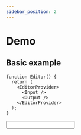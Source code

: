 ```yaml
---
sidebar_position: 2
---
```


# Demo


## Basic example

```tsx
function Editor() {
  return (
    <EditorProvider>
      <Input />
      <Output />
    </EditorProvider>
  );
}
```

<EditorProvider>
  <Input />
  <Output />
</EditorProvider>

<!-- TODO
## Using `prism-react-renderer`

```tsx
import Highlight from 'prism-react-renderer';

function Editor() {
  return (
    <EditorProvider>
      <Input as={Highlight} />
      <Output />
    </EditorProvider>
  );
}
```

<EditorProvider>
  <Input as={Highlight} {...defaultProps} language={'tex'} theme={usePrismTheme()} />
  <Output />
</EditorProvider>
-->
